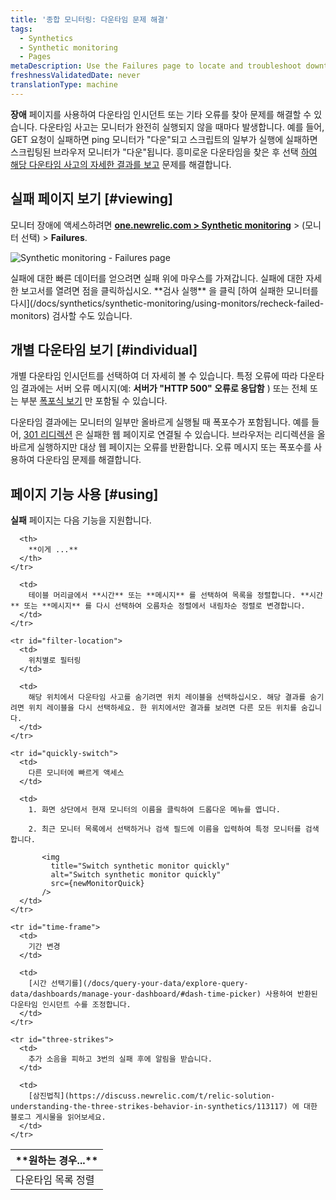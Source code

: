 ```yaml
---
title: '종합 모니터링: 다운타임 문제 해결'
tags:
  - Synthetics
  - Synthetic monitoring
  - Pages
metaDescription: Use the Failures page to locate and troubleshoot downtime incidents. Jump to a results from each downtime incident to understand the failure.
freshnessValidatedDate: never
translationType: machine
---
```




**장애** 페이지를 사용하여 다운타임 인시던트 또는 기타 오류를 찾아 문제를 해결할 수 있습니다. 다운타임 사고는 모니터가 완전히 실행되지 않을 때마다 발생합니다. 예를 들어, GET 요청이 실패하면 ping 모니터가 "다운"되고 스크립트의 일부가 실행에 실패하면 스크립팅된 브라우저 모니터가 "다운"됩니다. 흥미로운 다운타임을 찾은 후 선택 [하여 해당 다운타임 사고의 자세한 결과를 보고](/docs/synthetics/new-relic-synthetics/using-monitors/viewing-monitor-results#understanding) 문제를 해결합니다.

## 실패 페이지 보기 [#viewing]

모니터 장애에 액세스하려면 **[one.newrelic.com > Synthetic monitoring](https://one.newrelic.com/synthetics-nerdlets)** > (모니터 선택) > **Failures**.

<img
  title="Synthetic monitoring - Failures page"
  alt="Synthetic monitoring - Failures page"
  src={syntheticFailurePage}
/>

<figcaption>
  실패에 대한 빠른 데이터를 얻으려면 실패 위에 마우스를 가져갑니다. 실패에 대한 자세한 보고서를 열려면 점을 클릭하십시오. **검사 실행** 을 클릭 [하여 실패한 모니터를 다시](/docs/synthetics/synthetic-monitoring/using-monitors/recheck-failed-monitors) 검사할 수도 있습니다.
</figcaption>

## 개별 다운타임 보기 [#individual]

개별 다운타임 인시던트를 선택하여 더 자세히 볼 수 있습니다. 특정 오류에 따라 다운타임 결과에는 서버 오류 메시지(예: **서버가 "HTTP 500" 오류로 응답함** ) 또는 전체 또는 부분 [폭포식 보기](/docs/synthetics/new-relic-synthetics/using-monitors/viewing-monitor-results#understanding) 만 포함될 수 있습니다.

다운타임 결과에는 모니터의 일부만 올바르게 실행될 때 폭포수가 포함됩니다. 예를 들어, [301 리디렉션](http://en.wikipedia.org/wiki/HTTP_301) 은 실패한 웹 페이지로 연결될 수 있습니다. 브라우저는 리디렉션을 올바르게 실행하지만 대상 웹 페이지는 오류를 반환합니다. 오류 메시지 또는 폭포수를 사용하여 다운타임 문제를 해결합니다.

## 페이지 기능 사용 [#using]

**실패** 페이지는 다음 기능을 지원합니다.

<table>
  <thead>
    <tr>
      <th width={200}>
        **원하는 경우...**
      </th>

      <th>
        **이게 ...**
      </th>
    </tr>
  </thead>

  <tbody>
    <tr id="sort-list">
      <td>
        다운타임 목록 정렬
      </td>

      <td>
        테이블 머리글에서 **시간** 또는 **메시지** 를 선택하여 목록을 정렬합니다. **시간** 또는 **메시지** 를 다시 선택하여 오름차순 정렬에서 내림차순 정렬로 변경합니다.
      </td>
    </tr>

    <tr id="filter-location">
      <td>
        위치별로 필터링
      </td>

      <td>
        해당 위치에서 다운타임 사고를 숨기려면 위치 레이블을 선택하십시오. 해당 결과를 숨기려면 위치 레이블을 다시 선택하세요. 한 위치에서만 결과를 보려면 다른 모든 위치를 숨깁니다.
      </td>
    </tr>

    <tr id="quickly-switch">
      <td>
        다른 모니터에 빠르게 액세스
      </td>

      <td>
        1. 화면 상단에서 현재 모니터의 이름을 클릭하여 드롭다운 메뉴를 엽니다.

        2. 최근 모니터 목록에서 선택하거나 검색 필드에 이름을 입력하여 특정 모니터를 검색합니다.

           <img
             title="Switch synthetic monitor quickly"
             alt="Switch synthetic monitor quickly"
             src={newMonitorQuick}
           />
      </td>
    </tr>

    <tr id="time-frame">
      <td>
        기간 변경
      </td>

      <td>
        [시간 선택기를](/docs/query-your-data/explore-query-data/dashboards/manage-your-dashboard/#dash-time-picker) 사용하여 반환된 다운타임 인시던트 수를 조정합니다.
      </td>
    </tr>

    <tr id="three-strikes">
      <td>
        추가 소음을 피하고 3번의 실패 후에 알림을 받습니다.
      </td>

      <td>
        [삼진법칙](https://discuss.newrelic.com/t/relic-solution-understanding-the-three-strikes-behavior-in-synthetics/113117) 에 대한 블로그 게시물을 읽어보세요.
      </td>
    </tr>
  </tbody>
</table>